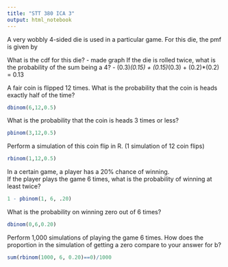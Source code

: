 ```yaml
---
title: "STT 380 ICA 3"
output: html_notebook
---
```

A very wobbly 4-sided die is used in a particular game.  For this die, the pmf is given by

What is the cdf for this die?
 - made graph
If the die is rolled twice, what is the probability of the sum being a 4?
  - (0.3)*(0.15) + (0.15)*(0.3) + (0.2)*(0.2) = 0.13

A fair coin is flipped 12 times.
What is the probability that the coin is heads exactly half of the time?
```r
dbinom(6,12,0.5)
```
What is the probability that the coin is heads 3 times or less?
```r
pbinom(3,12,0.5)
```
Perform a simulation of this coin flip in R.  (1 simulation of 12 coin flips)
```r
rbinom(1,12,0.5)
```

In a certain game, a player has a 20% chance of winning.  
If the player plays the game 6 times, what is the probability of winning at least twice?
```r
1 - pbinom(1, 6, .20)
```
What is the probability on winning zero out of 6 times?
```r
dbinom(0,6,0.20)
```
Perform 1,000 simulations of playing the game 6 times.  How does the proportion in the simulation of getting a zero compare to your answer for b?
```r
sum(rbinom(1000, 6, 0.20)==0)/1000
```

